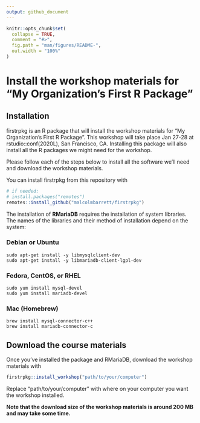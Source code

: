 ```yaml
---
output: github_document
---
```


<!-- README.md is generated from README.Rmd. Please edit that file -->

```r
knitr::opts_chunk$set(
  collapse = TRUE,
  comment = "#>",
  fig.path = "man/figures/README-",
  out.width = "100%"
)
```

# Install the workshop materials for "My Organization's First R Package" 

<!-- badges: start -->
<!-- badges: end -->

## Installation

firstrpkg is an R package that will install the workshop materials for "My Organization's First R Package". This workshop will take place Jan 27-28 at rstudio::conf(2020L), San Francisco, CA. Installing this package will also install all the R packages we might need for the workshop.

Please follow each of the steps below to install all the software we'll need and download the workshop materials.

You can install firstrpkg from this repository with

``` r
# if needed:
# install.packages("remotes")
remotes::install_github("malcolmbarrett/firstrpkg")
```

The installation of **RMariaDB** requires the installation of system libraries. The names of the libraries and their method of installation depend on the system:

### Debian or Ubuntu

`sudo apt-get install -y libmysqlclient-dev`  
`sudo apt-get install -y libmariadb-client-lgpl-dev`

### Fedora, CentOS, or RHEL

`sudo yum install mysql-devel`  
`sudo yum install mariadb-devel`

### Mac (Homebrew)

`brew install mysql-connector-c++`  
`brew install mariadb-connector-c`

## Download the course materials

Once you've installed the package and RMariaDB, download the workshop materials with

``` r
firstrpkg::install_workshop("path/to/your/computer")
```

Replace "path/to/your/computer" with where on your computer you want the workshop installed.

**Note that the download size of the workshop materials is around 200 MB and may take some time.** 
